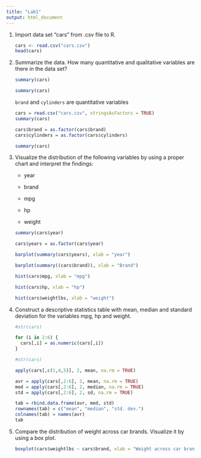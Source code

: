 ```yaml
---
title: "Lab1"
output: html_document
---
```


1.  Import data set "cars" from .csv file to R.

    ```r
    cars <- read.csv("cars.csv")
    head(cars)
    ```

2.  Summarize the data. How many quantitative and qualitative variables are there in the data set?

    ```r

    summary(cars)
    ```

    ```r
    summary(cars)
    ```

    `brand` and `cylinders` are quantitative variables

    ```r
    cars = read.csv("cars.csv", stringsAsFactors = TRUE)
    summary(cars)

    cars$brand = as.factor(cars$brand)
    cars$cylinders = as.factor(cars$cylinders)

    summary(cars)
    ```

<!-- -->

3.  Visualize the distribution of the following variables by using a proper chart and interpret the findings:

    -   year

    -   brand

    -   mpg

    -   hp

    -   weight

    ```r
    summary(cars$year)
    ```

    ```r
    cars$years = as.factor(cars$year)

    barplot(summary(cars$years), xlab = "year")
    ```

    ```r
    barplot(summary((cars$brand)), xlab = "Brand")
    ```

    ```r
    hist(cars$mpg, xlab = "mpg")
    ```

    ```r
    hist(cars$hp, xlab = "hp")
    ```

    ```r
    hist(cars$weightlbs, xlab = "weight")
    ```

4.  Construct a descriptive statistics table with mean, median and standard deviation for the variables mpg, hp and weight.

    ```r
    #str(cars)

    for (i in 2:6) {
      cars[,i] = as.numeric(cars[,i])
    }

    #str(cars)

    apply(cars[,c(1,4,5)], 2, mean, na.rm = TRUE)

    avr = apply(cars[,2:6], 2, mean, na.rm = TRUE)
    med = apply(cars[,2:6], 2, median, na.rm = TRUE)
    std = apply(cars[,2:6], 2, sd, na.rm = TRUE)

    tab = rbind.data.frame(avr, med, std)
    rownames(tab) = c("mean", "median", "std. dev.")
    colnames(tab) = names(avr)
    tab
    ```

5.  Compare the distribution of weight across car brands. Visualize it by using a box plot.

    ```r
    boxplot(cars$weightlbs ~ cars$brand, xlab = "Weight across car brans")
    ```
